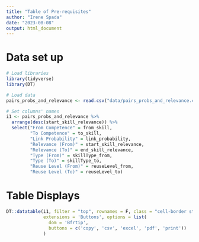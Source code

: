 ---
title: "Table of Pre-requisites"
author: "Irene Spada"
date: "2023-08-08"
output: html_document
---

# Data set up
```{r echo = FALSE, message=FALSE, warning=FALSE}

# Load libraries 
library(tidyverse)
library(DT) 

# Load data
pairs_probs_and_relevance <- read.csv("data/pairs_probs_and_relevance.csv")

# Set columns' names 
i1 <- pairs_probs_and_relevance %>%
  arrange(desc(start_skill_relevance)) %>% 
  select("From Competence" = from_skill, 
         "To Competence" = to_skill,
         "Link Probability" = link_probability, 
         "Relevance (From)" = start_skill_relevance, 
         "Relevance (To)" = end_skill_relevance, 
         "Type (From)" = skillType_from, 
         "Type (To)" = skillType_to,
         "Reuse Level (From)" = reuseLevel_from,
         "Reuse Level (To)" = reuseLevel_to) 
```


# Table Displays

```{r echo = FALSE, message=FALSE, warning=FALSE}
DT::datatable(i1, filter = "top", rownames = F, class = "cell-border stripe",
              extensions = 'Buttons', options = list(
                dom = 'Bfrtip', 
                buttons = c('copy', 'csv', 'excel', 'pdf', 'print'))
              )
```
